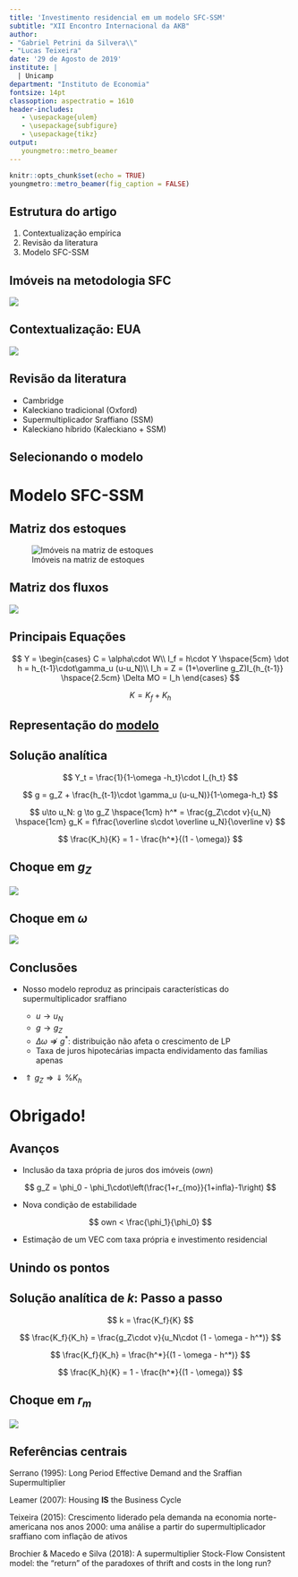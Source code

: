 ```yaml
---
title: 'Investimento residencial em um modelo SFC-SSM'
subtitle: "XII Encontro Internacional da AKB"
author: 
- "Gabriel Petrini da Silvera\\"
- "Lucas Teixeira"
date: '29 de Agosto de 2019'
institute: | 
  | Unicamp
department: "Instituto de Economia" 
fontsize: 14pt
classoption: aspectratio = 1610
header-includes:
   - \usepackage{ulem}
   - \usepackage{subfigure}
   - \usepackage{tikz}
output: 
   youngmetro::metro_beamer
---
```


```r
knitr::opts_chunk$set(echo = TRUE)
youngmetro::metro_beamer(fig_caption = FALSE)
```

## Estrutura do artigo


\begin{block}{Pergunta}
Por que e como incluir o investimento residencial em um modelo de crescimento heterodoxo?
\end{block}

1. Contextualização empírica
2. Revisão da literatura
3. Modelo SFC-SSM

\begin{alert}{Atenção}
Resultado parcial da dissertação em andamento
\end{alert}



## Imóveis na metodologia SFC

![](./figs/Heatmap.png)


## **Contextualização: EUA**

![](figs/Empiria_AKB.png)


## Revisão da literatura

\begin{alert}{Problema deixado por Harrod}
Alternativas dentro da heterodoxia para resolver este problema:
\end{alert}

- Cambridge
- Kaleckiano tradicional (Oxford)
- Supermultiplicador Sraffiano (SSM)
- Kaleckiano híbrido (Kaleckiano  + SSM)

## Selecionando o modelo


\begin{figure}[htb]
    \label{diagrama}
    \begin{center}
    \resizebox{\textwidth}{!}{%
\begin{tikzpicture}[thick]
    \path[draw] (-4,0)  coordinate [label= left:Distribuição] (A)

            -- ( 0,4)  coordinate [label=above:Estabilidade] (C)
            -- ( 4,0)  coordinate [label=right:$u_N$] (B)
            -- cycle;
    \foreach \point in {A,B,C}
    \draw
        -- (0,2) node[anchor=north]{Supermultiplicador};
    \draw
        -- (-5,-0.15) node[anchor=north]{exógena};
    \draw
        -- (0,1.5) node[anchor=north]{Sraffiano};
    \draw
        -- (-1.75,3.2) node[anchor=north, rotate=45]{Oxford};
    \draw
        -- (1.75,3.2) node[anchor=north, rotate=-45]{Cambridge};
    \draw
        -- (0,0) node[anchor=north]{Harrod};
\end{tikzpicture}
}
\end{center}
\end{figure}

# Modelo SFC-SSM

## Matriz dos estoques

![Imóveis na matriz de estoques](./figs/Estoques.png)

## Matriz dos fluxos

![](./figs/Fluxos.png)

## Principais Equações



$$
Y = 
\begin{cases}
C  = \alpha\cdot W\\
I_f = h\cdot Y \hspace{5cm} \dot h = h_{t-1}\cdot\gamma_u (u-u_N)\\
I_h = Z = (1+\overline g_Z)I_{h_{t-1}} \hspace{2.5cm} \Delta MO = I_h
\end{cases}
$$



$$
K = K_f + K_h
$$



## Representação do [modelo](https://github.com/gpetrini/AKB_2019/blob/master/AKB_2019_model.ipynb)

\begin{figure}[h]

\center
\subfigure[ref1][Fluxos]{\includegraphics[width=6.5cm]{figs/DAG.png}}
\quad
\subfigure[ref2][Fluxos-Estoques]{\includegraphics[width=6.5cm]{figs/DAGEstoques.png}}
\end{figure}

## Solução analítica

$$
Y_t = \frac{1}{1-\omega -h_t}\cdot I_{h_t}
$$

$$
g = g_Z + \frac{h_{t-1}\cdot \gamma_u (u-u_N)}{1-\omega-h_t} 
$$


$$
u\to u_N: g \to g_Z \hspace{1cm} h^* = \frac{g_Z\cdot v}{u_N} \hspace{1cm} g_K = f\frac{\overline s\cdot \overline u_N}{\overline v}
$$

$$
\frac{K_h}{K} = 1 - \frac{h^*}{(1 - \omega)}
$$

## Choque em $g_Z$

![](figs/Shock_1.png)


## Choque em $\omega$

![](figs/Shock_2.png)

## Conclusões

- Nosso modelo reproduz as principais características do supermultiplicador sraffiano
    
    + $u\to u_N$
    + $g \to g_Z$
    + $\Delta \omega \nRightarrow g^*$: distribuição  não afeta o crescimento de LP
    + Taxa de juros hipotecárias impacta endividamento das famílias apenas

- $\Uparrow g_Z \Rightarrow \Downarrow$ %$K_h$

\begin{alert}{Próximos passos} explorar os determinantes do investimento residencial
\end{alert}

# Obrigado!

## Avanços

- Inclusão da taxa própria de juros dos imóveis (*own*)

$$
g_Z = \phi_0 - \phi_1\cdot\left(\frac{1+r_{mo}}{1+infla}-1\right)
$$

- Nova condição de estabilidade

$$
own < \frac{\phi_1}{\phi_0}
$$

- Estimação de um VEC com taxa própria e investimento residencial

\begin{alert}{Próximos passos}
Endogeneizar os preços dos imóveis
\end{alert}


## Unindo os pontos

\begin{alert}{Por que SSM?} Por dar a devida atenção aos gastos autônomos e por ser 
capaz de replicar
alguns fatos estilizados.
\end{alert}

\begin{alert}{Por que SFC?} 
\begin{itemize}
\item Rigor contábil 
\item Capacidade de mapear os fluxos e estoques
\end{itemize}
\end{alert}

\begin{alert}{Por que SFC-SSM?} Por adicionar um tratamento adequado das relações financeiras no SSM.
\end{alert}


## Solução analítica de $k$: Passo a passo

$$
k = \frac{K_f}{K}
$$

$$
\frac{K_f}{K_h} = \frac{g_Z\cdot v}{u_N\cdot (1 - \omega - h^*)}
$$


$$
\frac{K_f}{K_h} = \frac{h^*}{(1 - \omega - h^*)}
$$


$$
\frac{K_h}{K} = 1 - \frac{h^*}{(1 - \omega)}
$$



## Choque em $r_m$

![](figs/Shock_3.png)



## Referências centrais

Serrano (1995): Long Period Effective Demand and the Sraffian Supermultiplier

Leamer (2007): Housing **IS** the Business Cycle

Teixeira (2015): Crescimento liderado pela demanda na economia norte-americana nos anos 2000: uma análise a partir do supermultiplicador sraffiano com inflação de ativos

Brochier & Macedo e Silva (2018): A supermultiplier Stock-Flow Consistent model: the "return" of the paradoxes of thrift and costs in the long run? 